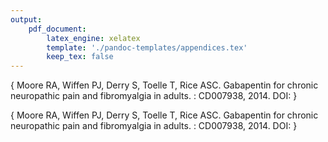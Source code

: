 ```yaml
---
output:
    pdf_document:
        latex_engine: xelatex
        template: './pandoc-templates/appendices.tex'
        keep_tex: false
---
```

<!-- Title page -->
\section*{}
\begin{center}

\LARGE{\textbf{Appendix 1}}
\vspace{20mm}

\large{\textbf{Organizations supporting the application}}\\
\vspace{5mm}


\textbf{Includes}\\
\vspace{5mm}
\textbf{Page count}\\

\end{center}

<!-- body -->
\newpage
\pagenumbering{gobble}

<!--\includepdf[pages=-]{./other/XXXXX.pdf}-->


<!-- Title page -->
\section*{}
\begin{center}

\LARGE{\textbf{Appendix 2}} \\
\vspace{20mm}

\large{\textbf{Description and bias assessment of studies included in GRADE assessment}} \\
\vspace{5mm}

\end{center}

\justify
\large{\textbf{Adapted from:} Moore RA, Wiffen PJ, Derry S, Toelle T, Rice ASC.
Gabapentin for chronic neuropathic pain and fibromyalgia in adults. \textit{Cochrane Database of Systematic Reviews} \textbf{4}: CD007938, 2014. DOI: \href{http://dx.doi.org/10.1002/14651858.CD007938.pub3}{10.1002/14651858.CD007938.pub3}}

<!-- body -->
\newpage
\pagenumbering{gobble}

\includepdf[page=-]{./appendix-files/cochrane-study-descriptions.pdf}

<!-- Title page -->
\section*{}
\begin{center}

\LARGE{\textbf{Appendix 3}} \\
\vspace{20mm}

\large{\textbf{Summary of outcomes of studies included in GRADE assessment}} \\
\vspace{5mm}

\end{center}

\justify
\large{\textbf{Adapted from:} Moore RA, Wiffen PJ, Derry S, Toelle T, Rice ASC.
Gabapentin for chronic neuropathic pain and fibromyalgia in adults. \textit{Cochrane Database of Systematic Reviews} \textbf{4}: CD007938, 2014. DOI: \href{http://dx.doi.org/10.1002/14651858.CD007938.pub3}{10.1002/14651858.CD007938.pub3}}

<!-- body -->
\newpage
\pagenumbering{gobble}

\includepdf[page=-]{./appendix-files/cochrane-study-outcomes.pdf}

<!-- Title page -->
\section*{}
\begin{center}

\LARGE{\textbf{Appendix 4}} \\
\vspace{20mm}

\large{Finnerup NB, Attal N, Haroutounian S, McNicol E, Baron R, Dworkin RH, Gilron I, Haanpää M, Hansson P, Jensen TS, Kamerman PR, Lund K, Moore A, Raja SN, Rice AS, Rowbotham M, Sena E, Siddall P, Smith BH, Wallace M}\\
\vspace{5mm}

\large{\textbf{Pharmacotherapy for neuropathic pain in adults:
a systematic review and meta-analysis}}\\
\vspace{5mm}

\large{\textit{Lancet Neurology} \textbf{14}:162-173, 2015}\\
\vspace{5mm}

\large{DOI: \href{https://dx.doi.org/10.1016/S1474-4422(14)70251-0}{10.1016/S1474-4422(14)70251-0}}
\vspace{30mm}

\textbf{Supplementary data}\\
All supplementary information for the systematic review and meta-analysis is available for download.\\
\vspace{3mm}
\href{https://dl.dropboxusercontent.com/u/11805474/neml/who-application-2016/finnerup2015-supp-data.pdf?dl=1}{\textit{Access online}}
\end{center}

<!-- body -->
\newpage
\pagenumbering{gobble}

\includepdf[pages=-]{./appendix-files/appendix-2-finnerup.pdf}

<!-- Title page -->
\section*{}
\begin{center}

\LARGE{\textbf{Appendix 5}} \\
\vspace{20mm}

\large{Kamerman PR, Wadley AL, Davis KD, Hietaharju A, Jain P, Kopf A, Meyer AC, Raja SN, Rice AS, Smith BH, Treede RD, Wiffen PJ}\\
\vspace{5mm}

\large{\textbf{World Health Organization essential medicines lists: where are the drugs to treat neuropathic pain?}}\\
\vspace{5mm}

\large{\textit{PAIN} \textbf{156}:793-797, 2015}\\
\vspace{5mm}

\large{DOI: \href{https://dx.doi.org/10.1097/01.j.pain.0000460356.94374.a1}{10.1097/01.j.pain.0000460356.94374.a1}}
\vspace{30mm}

\textbf{Supplementary data}\\
All supplementary information, including data and analysis scripts, are available in a public GitHub repository.\\
\vspace{3mm}
\href{https://github.com/kamermanpr/who-neml}{\textit{Access online}}

\end{center}

<!-- body -->
\newpage
\pagenumbering{gobble}

\includepdf[pages=-]{./appendix-files/appendix-3-kamerman.pdf}

<!-- Title page -->
\section*{}
\begin{center}

\LARGE{\textbf{Appendix 6}}
\vspace{20mm}

\LARGE{\textbf{NEURONTIN}}
\vspace{5mm}

\Large{\textbf{Full prescribing information}}
\vspace{10mm}

\large{\textit{Food and Drug Administration (FDA)}}\\
\vspace{5mm}

\large{\textit{United States of America}}\\
\vspace{10mm}

\large{\textbf{Updated:} September 2015; \textbf{Reference ID:} 3818812}\\
\vspace{5mm}

\large{\href{http://www.accessdata.fda.gov/drugsatfda_docs/label/2015/020235s060,020882s043,021129s042lbl.pdf}{\textit{Access online}}}

\end{center}

<!-- body -->
\newpage
\pagenumbering{gobble}

\includepdf[pages=-]{./appendix-files/fda.pdf}

<!-- Title page -->
\section*{}
\begin{center}

\LARGE{\textbf{Appendix 7}}
\vspace{20mm}

\LARGE{\textbf{NEURONTIN}}
\vspace{5mm}

\Large{\textbf{Summary of product information (ANNEX III)}}
\vspace{10mm}

\large{\textit{European Medicines Agency (EMA)}}\\
\vspace{5mm}

\large{\textit{European Union}}\\
\vspace{10mm}

\large{\textbf{Updated:} September 2006}\\
\vspace{5mm}

\large{\href{http://www.ema.europa.eu/docs/en_GB/document_library/Referrals_document/Neurontin_30/WC500009308.pdf}{\textit{Access online}}}

\end{center}

<!-- body -->
\newpage
\pagenumbering{gobble}

\includepdf[pages=-]{./appendix-files/ema.pdf}